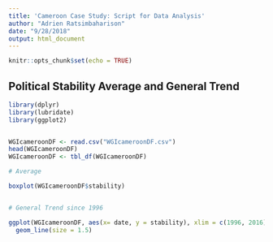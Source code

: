 ```yaml
---
title: 'Cameroon Case Study: Script for Data Analysis'
author: "Adrien Ratsimbaharison"
date: "9/28/2018"
output: html_document
---
```


```r
knitr::opts_chunk$set(echo = TRUE)
```

## Political Stability Average and General Trend


```r
library(dplyr)
library(lubridate)
library(ggplot2)


WGIcameroonDF <- read.csv("WGIcameroonDF.csv")
head(WGIcameroonDF)
WGIcameroonDF <- tbl_df(WGIcameroonDF)

# Average

boxplot(WGIcameroonDF$stability)


# General Trend since 1996

ggplot(WGIcameroonDF, aes(x= date, y = stability), xlim = c(1996, 2016), ylim = c(-2, 2)) +
  geom_line(size = 1.5)

```
